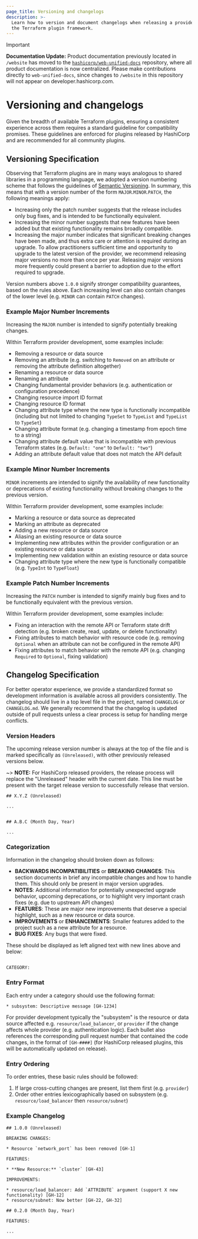 ```yaml
---
page_title: Versioning and changelogs
description: >-
  Learn how to version and document changelogs when releasing a provider with
  the Terraform plugin framework.
---
```


> [!IMPORTANT]  
> **Documentation Update:** Product documentation previously located in `/website` has moved to the [`hashicorp/web-unified-docs`](https://github.com/hashicorp/web-unified-docs) repository, where all product documentation is now centralized. Please make contributions directly to `web-unified-docs`, since changes to `/website` in this repository will not appear on developer.hashicorp.com.

# Versioning and changelogs

Given the breadth of available Terraform plugins, ensuring a consistent experience across them requires a standard guideline for compatibility promises. These guidelines are enforced for plugins released by HashiCorp and are recommended for all community plugins.

## Versioning Specification

Observing that Terraform plugins are in many ways analogous to shared libraries in a programming language, we adopted a version numbering scheme that follows the guidelines of [Semantic Versioning](http://semver.org/). In summary, this means that with a version number of the form `MAJOR`.`MINOR`.`PATCH`, the following meanings apply:

- Increasing only the patch number suggests that the release includes only bug fixes, and is intended to be functionally equivalent.
- Increasing the minor number suggests that new features have been added but that existing functionality remains broadly compatible.
- Increasing the major number indicates that significant breaking changes have been made, and thus extra care or attention is required during an upgrade. To allow practitioners sufficient time and opportunity to upgrade to the latest version of the provider, we recommend releasing major versions no more than once per year. Releasing major versions more frequently could present a barrier to adoption due to the effort required to upgrade.

Version numbers above `1.0.0` signify stronger compatibility guarantees, based on the rules above. Each increasing level can also contain changes of the lower level (e.g. `MINOR` can contain `PATCH` changes).

### Example Major Number Increments

Increasing the `MAJOR` number is intended to signify potentially breaking changes.

Within Terraform provider development, some examples include:

- Removing a resource or data source
- Removing an attribute (e.g. switching to `Removed` on an attribute or removing the attribute definition altogether)
- Renaming a resource or data source
- Renaming an attribute
- Changing fundamental provider behaviors (e.g. authentication or configuration precedence)
- Changing resource import ID format
- Changing resource ID format
- Changing attribute type where the new type is functionally incompatible (including but not limited to changing `TypeSet` to `TypeList` and `TypeList` to `TypeSet`)
- Changing attribute format (e.g. changing a timestamp from epoch time to a string)
- Changing attribute default value that is incompatible with previous Terraform states (e.g. `Default: "one"` to `Default: "two"`)
- Adding an attribute default value that does not match the API default

### Example Minor Number Increments

`MINOR` increments are intended to signify the availability of new functionality or deprecations of existing functionality without breaking changes to the previous version.

Within Terraform provider development, some examples include:

- Marking a resource or data source as deprecated
- Marking an attribute as deprecated
- Adding a new resource or data source
- Aliasing an existing resource or data source
- Implementing new attributes within the provider configuration or an existing resource or data source
- Implementing new validation within an existing resource or data source
- Changing attribute type where the new type is functionally compatible (e.g. `TypeInt` to `TypeFloat`)

### Example Patch Number Increments

Increasing the `PATCH` number is intended to signify mainly bug fixes and to be functionally equivalent with the previous version.

Within Terraform provider development, some examples include:

- Fixing an interaction with the remote API or Terraform state drift detection (e.g. broken create, read, update, or delete functionality)
- Fixing attributes to match behavior with resource code (e.g. removing `Optional` when an attribute can not be configured in the remote API)
- Fixing attributes to match behavior with the remote API (e.g. changing `Required` to `Optional`, fixing validation)

## Changelog Specification

For better operator experience, we provide a standardized format so development information is available across all providers consistently. The changelog should live in a top level file in the project, named `CHANGELOG` or `CHANGELOG.md`. We generally recommend that the changelog is updated outside of pull requests unless a clear process is setup for handling merge conflicts.

### Version Headers

The upcoming release version number is always at the top of the file and is marked specifically as `(Unreleased)`, with other previously released versions below.

~> **NOTE:** For HashiCorp released providers, the release process will replace the "Unreleased" header with the current date. This line must be present with the target release version to successfully release that version.

```text
## X.Y.Z (Unreleased)

...


## A.B.C (Month Day, Year)

...
```

### Categorization

Information in the changelog should broken down as follows:

- **BACKWARDS INCOMPATIBILITIES** or **BREAKING CHANGES**: This section documents in brief any incompatible changes and how to handle them. This should only be present in major version upgrades.
- **NOTES**: Additional information for potentially unexpected upgrade behavior, upcoming deprecations, or to highlight very important crash fixes (e.g. due to upstream API changes)
- **FEATURES**: These are major new improvements that deserve a special highlight, such as a new resource or data source.
- **IMPROVEMENTS** or **ENHANCEMENTS**: Smaller features added to the project such as a new attribute for a resource.
- **BUG FIXES**: Any bugs that were fixed.

These should be displayed as left aligned text with new lines above and below:

```text

CATEGORY:

```

### Entry Format

Each entry under a category should use the following format:

```text
* subsystem: Descriptive message [GH-1234]
```

For provider development typically the "subsystem" is the resource or data source affected e.g. `resource/load_balancer`, or `provider` if the change affects whole provider (e.g. authentication logic). Each bullet also references the corresponding pull request number that contained the code changes, in the format of `[GH-####]` (for HashiCorp released plugins, this will be automatically updated on release).

### Entry Ordering

To order entries, these basic rules should be followed:

1. If large cross-cutting changes are present, list them first (e.g. `provider`)
1. Order other entries lexicographically based on subsystem (e.g. `resource/load_balancer` then `resource/subnet`)

### Example Changelog

```text
## 1.0.0 (Unreleased)

BREAKING CHANGES:

* Resource `network_port` has been removed [GH-1]

FEATURES:

* **New Resource:** `cluster` [GH-43]

IMPROVEMENTS:

* resource/load_balancer: Add `ATTRIBUTE` argument (support X new functionality) [GH-12]
* resource/subnet: Now better [GH-22, GH-32]

## 0.2.0 (Month Day, Year)

FEATURES:

...
```
